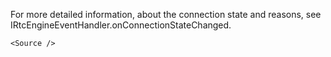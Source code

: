 
<PlatformWrapper platform="ios">

For more detailed information, about the connection state and reasons, see <Link to="{{Global.API_REF_IOS_ROOT_RTC_KIT}}/agorartcenginedelegate/rtcengine(_:connectionchangedto:reason:)">IRtcEngineEventHandler.onConnectionStateChanged</Link>.

    <Source />

</PlatformWrapper>